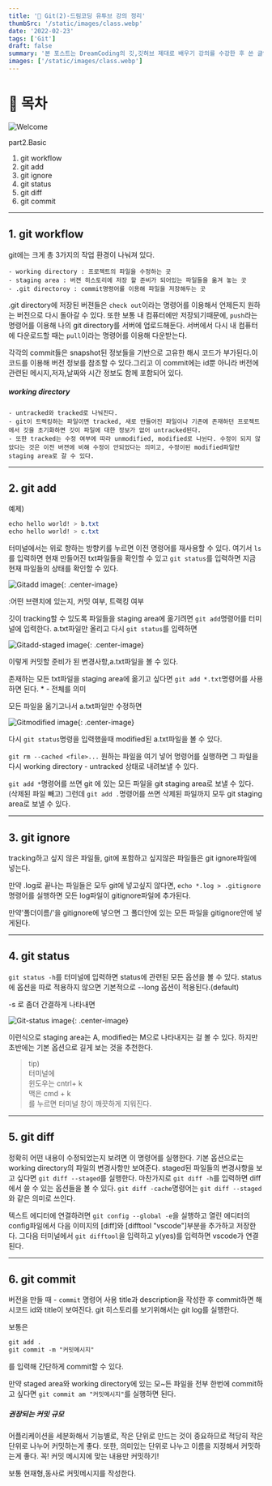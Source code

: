 ```yaml
---
title: '🎉 Git(2)-드림코딩 유투브 강의 정리'
thumbSrc: '/static/images/class.webp'
date: '2022-02-23'
tags: ['Git']
draft: false
summary: '본 포스트는 DreamCoding의 깃,깃허브 제대로 배우기 강의를 수강한 후 쓴 글입니다.'
images: ['/static/images/class.webp']
---
```


# 📌 목차

![Welcome](/static/images/class.webp)

part2.Basic

1. git workflow
2. git add
3. git ignore
4. git status
5. git diff
6. git commit

---

## 1. git workflow

git에는 크게 총 3가지의 작업 환경이 나눠져 있다.

    - working directory : 프로젝트의 파일을 수정하는 곳
    - staging area : 버젼 히스토리에 저장 할 준비가 되어있는 파일들을 옮겨 놓는 곳
    - .git directoroy : commit명령어를 이용해 파일을 저장해두는 곳

.git directory에 저장된 버젼들은 `check out`이라는 명령어를 이용해서 언제든지 원하는 버전으로
다시 돌아갈 수 있다.
또한 보통 내 컴퓨터에만 저장되기때문에, `push`라는 명령어를 이용해 나의 git directory를 서버에 업로드해둔다. 서버에서 다시 내 컴퓨터에 다운로드할 때는 `pull`이라는 명령어를 이용해 다운받는다.

각각의 commit들은 snapshot된 정보들을 기반으로 고유한 해시 코드가 부가된다.이 코드를 이용해 버전 정보를 참조할 수 있다.그리고 이 commit에는 id뿐 아니라 버전에 관련된 메시지,저자,날짜와 시간 정보도 함께 포함되어 있다.

##### working directory

    - untracked와 tracked로 나눠진다.
    - git이 트랙킹하는 파일이면 tracked, 새로 만들어진 파일이나 기존에 존재하던 프로젝트에서 깃을 초기화하면 깃이 파일에 대한 정보가 없어 untracked된다.
    - 또한 tracked는 수정 여부에 따라 unmodified, modified로 나뉜다. 수정이 되지 않았다는 것은 이전 버젼에 비해 수정이 안되었다는 의미고, 수정이된 modified파일만 staging area로 갈 수 있다.

---

## 2. git add

예제)

```css
echo hello world! > b.txt
echo hello world! > c.txt
```

터미널에서는 위로 향하는 방향키를 누르면 이전 명령어를 재사용할 수 있다.
여기서 `ls`를 입력하면 현재 만들어진 txt파일들을 확인할 수 있고
`git status`를 입력하면 지금 현재 파일들의 상태를 확인할 수 있다.

![Gitadd image](https://media.vlpt.us/images/lisoh/post/2dcaae14-4df6-4207-8be1-34bd4c2fc556/%E1%84%89%E1%85%B3%E1%84%8F%E1%85%B3%E1%84%85%E1%85%B5%E1%86%AB%E1%84%89%E1%85%A3%E1%86%BA%202022-02-23%20%E1%84%8B%E1%85%A9%E1%84%92%E1%85%AE%204.15.49.png 'Gitadd image'){: .center-image}

:어떤 브랜치에 있는지, 커밋 여부, 트랙킹 여부

깃이 tracking할 수 있도록 파일들을 staging area에 옮기려면
`git add`명령어를 터미널에 입력한다.
a.txt파일만 올리고 다시 `git status`를 입력하면

![Gitadd-staged image](https://media.vlpt.us/images/lisoh/post/a5e69c34-abfe-4b64-a82a-964c4b9e590e/%E1%84%89%E1%85%B3%E1%84%8F%E1%85%B3%E1%84%85%E1%85%B5%E1%86%AB%E1%84%89%E1%85%A3%E1%86%BA%202022-02-23%20%E1%84%8B%E1%85%A9%E1%84%92%E1%85%AE%204.18.59.png 'Gitadd-staged image'){: .center-image}

이렇게 커밋할 준비가 된 변경사항,a.txt파일을 볼 수 있다.

존재하는 모든 txt파일을 staging area에 옮기고 싶다면
`git add *.txt`명령어를 사용하면 된다. \* - 전체를 의미

모든 파일을 옮기고나서 a.txt파일만 수정하면

![Gitmodified image](https://media.vlpt.us/images/lisoh/post/ab68a5df-f2a0-4425-87f6-6c5065bfabd6/%E1%84%89%E1%85%B3%E1%84%8F%E1%85%B3%E1%84%85%E1%85%B5%E1%86%AB%E1%84%89%E1%85%A3%E1%86%BA%202022-02-23%20%E1%84%8B%E1%85%A9%E1%84%92%E1%85%AE%204.22.26.png 'Gitmodified image'){: .center-image}

다시 `git status`명령을 입력했을때 modified된 a.txt파일을 볼 수 있다.

`git rm --cached <file>...` 원하는 파일을 여기 넣어 명령어를 실행하면
그 파일을 다시 working directory - untracked 상태로 내려보낼 수 있다.

`git add *`명령어를 쓰면 git 에 있는 모든 파일을 git staging area로 보낼 수 있다. (삭제된 파일 빼고)
그런데 `git add .`명령어를 쓰면 삭제된 파일까지 모두 git staging area로 보낼 수 있다.

---

## 3. git ignore

tracking하고 싶지 않은 파일들, git에 포함하고 싶지않은 파일들은 git ignore파일에 넣는다.

만약 .log로 끝나는 파일들은 모두 git에 넣고싶지 않다면,
`echo *.log > .gitignore` 명령어를 실행하면 모든 log파일이 gitignore파일에 추가된다.

만약'폴더이름/'을 gitignore에 넣으면 그 폴더안에 있는 모든 파일을 gitignore안에 넣게된다.

---

## 4. git status

`git status -h`를 터미널에 입력하면 status에 관련된 모든 옵션을 볼 수 있다.
status에 옵션을 따로 적용하지 않으면 기본적으로 --long 옵션이 적용된다.(default)

-s 로 좀더 간결하게 나타내면

![Git-status image](https://media.vlpt.us/images/lisoh/post/3dabb8cc-d998-4af8-827d-43e64673d584/%E1%84%89%E1%85%B3%E1%84%8F%E1%85%B3%E1%84%85%E1%85%B5%E1%86%AB%E1%84%89%E1%85%A3%E1%86%BA%202022-02-23%20%E1%84%8B%E1%85%A9%E1%84%92%E1%85%AE%204.37.52.png 'Git-status image'){: .center-image}

이런식으로 staging area는 A, modified는 M으로 나타내지는 걸 볼 수 있다.
하지만 초반에는 기본 옵션으로 길게 보는 것을 추천한다.

> tip)<br/>
> 터미널에<br/>
> 윈도우는 cntrl+ k<br/>
> 맥은 cmd + k<br/>
> 를 누르면 터미널 창이 깨끗하게 지워진다.

---

## 5. git diff

정확히 어떤 내용이 수정되었는지 보려면 이 명령어를 실행한다.
기본 옵션으로는 working directory의 파일의 변경사항만 보여준다.
staged된 파일들의 변경사항을 보고 싶다면 `git diff --staged`를 실행한다.
마찬가지로 `git diff -h`를 입력하면 diff에서 쓸 수 있는 옵션들을 볼 수 있다.
`git diff -cache`명령어는 `git diff --staged`와 같은 의미로 쓰인다.

텍스트 에디터에 연결하려면 `git config --global -e`을 실행하고
열린 에디터의 config파일에서 다음 이미지의 [diff]와 [difftool "vscode"]부분을 추가하고 저장한다.
그다음 터미널에서 `git difftool`을 입력하고 y(yes)를 입력하면 vscode가 연결된다.

---

## 6. git commit

버전을 만들 때 - `commit` 명령어 사용
title과 description을 작성한 후 commit하면 해시코드 id와 title이 보여진다.
git 히스토리를 보기위해서는 git log를 실행한다.

보통은

```css
git add .
git commit -m "커밋메시지"
```

를 입력해 간단하게 commit할 수 있다.

만약 staged area와 working directory에 있는 모~든 파일을 전부 한번에 commit하고 싶다면
`git commit am "커밋메시지"`를 실행하면 된다.

##### 권장되는 커밋 규모

어플리케이션을 세분화해서 기능별로, 작은 단위로 만드는 것이 중요하므로 적당히 작은 단위로 나누어 커밋하는게 좋다. 또한, 의미있는 단위로 나누고 이름을 지정해서 커밋하는게 좋다.
꼭! 커밋 메시지에 맞는 내용만 커밋하기!

보통 현재형,동사로 커밋메시지를 작성한다.

<br />
<br />
<br />
<br />
<br />
<br />
